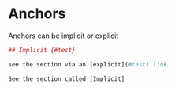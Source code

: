 # Anchors

Anchors can be implicit or explicit

```r
## Implicit {#test}

see the section via an [explicit](#test) link

See the section called [Implicit]
```

